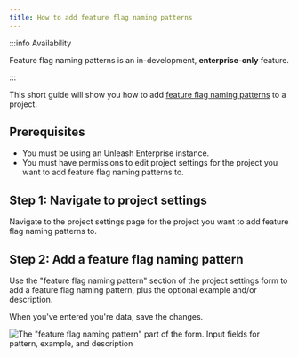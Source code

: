 ```yaml
---
title: How to add feature flag naming patterns
---
```


:::info Availability

Feature flag naming patterns is an in-development, **enterprise-only** feature.

:::

This short guide will show you how to add [feature flag naming patterns](../reference/feature-flag-naming-patterns.mdx) to a project.

## Prerequisites

- You must be using an Unleash Enterprise instance.
- You must have permissions to edit project settings for the project you want to add feature flag naming patterns to.

## Step 1: Navigate to project settings

Navigate to the project settings page for the project you want to add feature flag naming patterns to.

## Step 2: Add a feature flag naming pattern

Use the "feature flag naming pattern" section of the project settings form to add a feature flag naming pattern, plus the optional example and/or description.

When you've entered you're data, save the changes.

![The "feature flag naming pattern" part of the form. Input fields for pattern, example, and description](/img/naming-pattern-forms.png)
